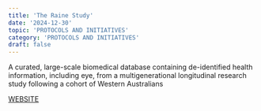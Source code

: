```yaml
---
title: 'The Raine Study'
date: '2024-12-30'
topic: 'PROTOCOLS AND INITIATIVES'
category: 'PROTOCOLS AND INITIATIVES'
draft: false
---
```


A curated, large-scale biomedical database containing de-identified health information, including eye, from a multigenerational longitudinal research study following a cohort of Western Australians

<a className="text-primary-400 underline" target="_blank" href="https://rainestudy.org.au/">WEBSITE</a>

